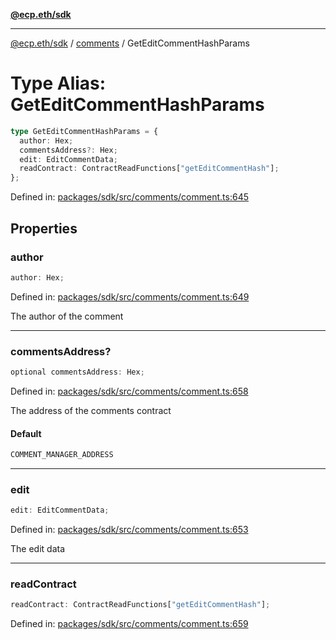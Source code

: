 [**@ecp.eth/sdk**](../../index.mdx)

***

[@ecp.eth/sdk](/sdk-reference/index.mdx) / [comments](/sdk-reference/comments/index.mdx) / GetEditCommentHashParams

# Type Alias: GetEditCommentHashParams

```ts
type GetEditCommentHashParams = {
  author: Hex;
  commentsAddress?: Hex;
  edit: EditCommentData;
  readContract: ContractReadFunctions["getEditCommentHash"];
};
```

Defined in: [packages/sdk/src/comments/comment.ts:645](https://github.com/ecp-eth/comments-monorepo/blob/main/packages/sdk/src/comments/comment.ts#L645)

## Properties

### author

```ts
author: Hex;
```

Defined in: [packages/sdk/src/comments/comment.ts:649](https://github.com/ecp-eth/comments-monorepo/blob/main/packages/sdk/src/comments/comment.ts#L649)

The author of the comment

***

### commentsAddress?

```ts
optional commentsAddress: Hex;
```

Defined in: [packages/sdk/src/comments/comment.ts:658](https://github.com/ecp-eth/comments-monorepo/blob/main/packages/sdk/src/comments/comment.ts#L658)

The address of the comments contract

#### Default

```ts
COMMENT_MANAGER_ADDRESS
```

***

### edit

```ts
edit: EditCommentData;
```

Defined in: [packages/sdk/src/comments/comment.ts:653](https://github.com/ecp-eth/comments-monorepo/blob/main/packages/sdk/src/comments/comment.ts#L653)

The edit data

***

### readContract

```ts
readContract: ContractReadFunctions["getEditCommentHash"];
```

Defined in: [packages/sdk/src/comments/comment.ts:659](https://github.com/ecp-eth/comments-monorepo/blob/main/packages/sdk/src/comments/comment.ts#L659)
